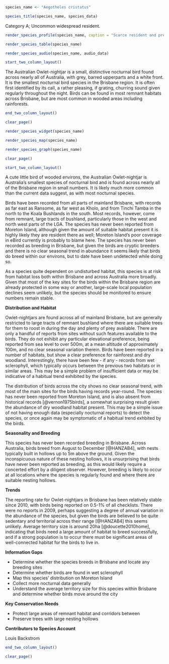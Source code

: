 ```r
species_name <- "Aegotheles cristatus"
```

```r
species_title(species_name, species_data)
```

Category A; Uncommon widespread resident.

```r
render_species_profile(species_name, caption = "Scarce resident and presumed breeder in remnant habitat around the city. Birds are typically inconspicuous at daytime roosts but can be heard calling at night when they are active. Likely underreported and more common than currently indicated in the data. Not of conservation concern.")
```

```r
render_species_table(species_name)
```

```r
render_species_audio(species_name, audio_data)
```

```r
start_two_column_layout()
```

The Australian Owlet-nightjar is a small, distinctive nocturnal bird found across nearly all of Australia, with grey, barred upperparts and a white front. It is the smallest nocturnal bird species in the Brisbane region. It is often first identified by its call, a rather pleasing, if grating, churring sound given regularly throughout the night. Birds can be found in most remnant habitats across Brisbane, but are most common in wooded areas including rainforests.

```r
end_two_column_layout()
```

```r
clear_page()
```

```r
render_species_widget(species_name)
```

```r
render_species_map(species_name)
```

```r
render_species_graph(species_name)
```

```r
clear_page()
```

```r
start_two_column_layout()
```

A cute little bird of wooded environs, the Australian Owlet-nightjar is Australia's smallest species of nocturnal bird and is found across nearly all of the Brisbane region in small numbers. It is likely much more common than the current data suggest, as with most nocturnal species.

Birds have been recorded from all parts of mainland Brisbane, with records as far east as Ransome, as far west as Kholo, and from Tinchi Tamba in the north to the Koala Bushlands in the south. Most records, however, come from remnant, large tracts of bushland, particularly those in the west and north west parts of the LGA. The species has never been reported from Moreton Island, although given the amount of suitable habitat present it is highly likely they are resident there as well; Moreton Island's poor coverage in eBird currently is probably to blame here. The species has never been recorded as breeding in Brisbane, but given the birds are cryptic breeders and there is no clear seasonal trend in abundance it seems likely that birds do breed within our environs, but to date have been undetected while doing so.

As a species quite dependent on undisturbed habitat, this species is at risk from habitat loss both within Brisbane and across Australia more broadly. Given that most of the key sites for the birds within the Brisbane region are already protected in some way or another, large-scale local population declines seem unlikely, but the species should be monitored to ensure numbers remain stable.

**Distribution and Habitat**

Owlet-nightjars are found across all of mainland Brisbane, but are generally restricted to large tracts of remnant bushland where there are suitable trees for them to roost in during the day and plenty of prey available. There are only a handful of reports from sites without such features available to the birds. They do not exhibit any particular elevational preference, being reported from sea level to over 500m, at a mean altitude of approximately 100m, and no clear seasonal variation therein. Birds have been reported in a number of habitats, but show a clear preference for rainforest and dry woodland. Interestingly, there have been few - if any - records from wet sclerophyll, which typically occurs between the previous two habitats or in similar areas. This may be a simple problem of insufficient data or may be indicative of a habitual trend exhibited by the species.

The distribution of birds across the city shows no clear seasonal trend, with most of the main sites for the birds having records year-round. The species has never been reported from Moreton Island, and is also absent from historical records [@vernon1975birds], a somewhat surprising result given the abundance of dry woodland habitat present. This may be a simple issue of not having enough data (especially nocturnal reports) to detect the species, or once again may be symptomatic of a habitual trend exhbited by the birds.

**Seasonality and Breeding**

This species has never been recorded breeding in Brisbane. Across Australia, birds breed from August to December [@HANZAB4], with nests typically built in hollows up to 5m above the ground. Given the inconspicuous nature of these nesting hollows, it is unsurprising that birds have never been reported as breeding, as this would likely require a concerted effort by a diligent observer. However, breeding is likely to occur at all locations where the species is regularly found and where there are suitable nesting hollows.

**Trends**

The reporting rate for Owlet-nightjars in Brisbane has been relatively stable since 2010, with birds being reported on 0.5-1% of all checklists. There were no reports in 2009, perhaps suggesting a degree of annual variation in the abundance of the species, but given the birds are believed to be quite sedentary and territorial across their range [@HANZAB4] this seems unlikely. Average territory size is around 20ha [@doucette2010home], indicating that birds need a large amount of habitat to breed successfully, and if a strong population is to occur there must be significant areas of well-connected habitat for the birds to live in.

**Information Gaps**

- Determine whether the species breeds in Brisbane and locate any breeding sites
- Determine whether birds are found in wet sclerophyll
- Map this species' distribution on Moreton Island
- Collect more nocturnal data generally
- Understand the average territory size for this species within Brisbane and determine whether birds move around the city

**Key Conservation Needs**

- Protect large areas of remnant habitat and corridors between
- Preserve trees with large nesting hollows

**Contributors to Species Account**

Louis Backstrom


```r
end_two_column_layout()
```

```r
clear_page()
```
